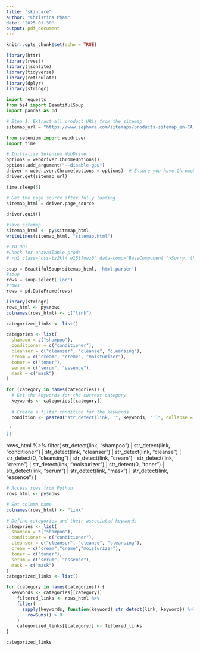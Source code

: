 ```yaml
---
title: "skincare"
author: "Christina Pham"
date: "2025-01-30"
output: pdf_document
---
```


```r
knitr::opts_chunk$set(echo = TRUE)
```

```r
library(httr)
library(rvest)
library(jsonlite)
library(tidyverse)
library(reticulate)
library(dplyr)
library(stringr)
```

```python
import requests
from bs4 import BeautifulSoup
import pandas as pd

# Step 1: Extract all product URLs from the sitemap
sitemap_url = "https://www.sephora.com/sitemaps/products-sitemap_en-CA.xml"

```

```python
from selenium import webdriver
import time

# Initialize Selenium WebDriver
options = webdriver.ChromeOptions()
options.add_argument("--disable-gpu")
driver = webdriver.Chrome(options = options)  # Ensure you have ChromeDriver installed
driver.get(sitemap_url)

time.sleep(5)

# Get the page source after fully loading
sitemap_html = driver.page_source

driver.quit()
```

```r
#save sitemap
sitemap_html <- py$sitemap_html
writeLines(sitemap_html, "sitemap.html")

# TO DO: 
#Check for unavailable prods 
# <h1 class="css-tz2kl4 e15t7owz0" data-comp="BaseComponent ">Sorry, this product is not available.</h1>

```

```python
soup = BeautifulSoup(sitemap_html, 'html.parser')
#soup
rows = soup.select('loc')
#rows
rows = pd.DataFrame(rows)
```

```r
library(stringr)
rows_html <- py$rows
colnames(rows_html) <- c("link")

categorized_links <- list()

categories <- list(
  shampoo = c("shampoo"),
  conditioner = c("conditioner"),
  cleanser = c("cleanser", "cleanse", "cleansing"),
  cream = c("cream", "creme", "moisturizer"),
  toner = c("toner"),
  serum = c("serum", "essence"),
  mask = c("mask")
)

for (category in names(categories)) {
  # Get the keywords for the current category
  keywords <- categories[[category]]
  
  # Create a filter condition for the keywords
  condition <- paste0("str_detect(link, '", keywords, "')", collapse = " | ")
  
 "
]}
```

rows_html %>% 
  filter(
    str_detect(link, "shampoo") | str_detect(link, "conditioner") | str_detect(link, "cleanser") | str_detect(link, "cleanse") | str_detect(0, "cleansing") | str_detect(link, "cream") | str_detect(link, "creme") | str_detect(link, "moisturizer") | str_detect(0, "toner") | str_detect(link, "serum") | str_detect(link, "mask") | str_detect(link, "essence")
  )

```r
# Access rows from Python
rows_html <- py$rows

# Set column name
colnames(rows_html) <- "link"

# Define categories and their associated keywords
categories <- list(
  shampoo = c("shampoo"), 
  conditioner = c("conditioner"),
  cleanser = c("cleanser", "cleanse", "cleansing"),
  cream = c("cream","creme","moisturizer"),
  toner = c("toner"),
  serum = c("serum", "essence"),
  mask = c("mask")
)
categorized_links <- list()

for (category in names(categories)) {
  keywords <- categories[[category]]
    filtered_links <- rows_html %>% 
    filter(
      sapply(keywords, function(keyword) str_detect(link, keyword)) %>% 
        rowSums() > 0
    )
    categorized_links[[category]] <- filtered_links
}

categorized_links

```


